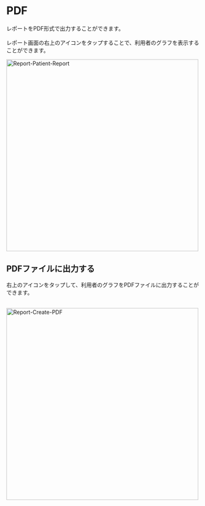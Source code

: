# PDF

レポートをPDF形式で出力することができます。<br></br>
レポート画面の右上のアイコンをタップすることで、利用者のグラフを表示することができます。

<Image src="/assets/report/report-patient-report.png" alt="Report-Patient-Report" height="500" />

## PDFファイルに出力する

右上のアイコンをタップして、利用者のグラフをPDFファイルに出力することができます。<br></br>

<Image src="/assets/report/report-create-pdf.png" alt="Report-Create-PDF" height="500" />
